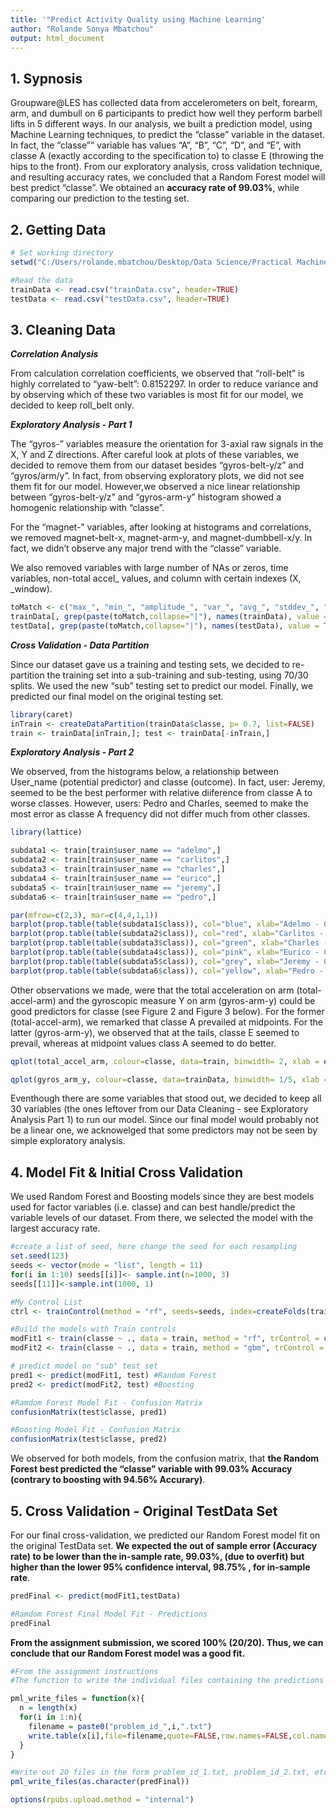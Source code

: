 ```yaml
---
title: '"Predict Activity Quality using Machine Learning'
author: "Rolande Sonya Mbatchou"
output: html_document
---
```



**1. Sypnosis**
---------------

Groupware@LES has collected data from accelerometers on belt, forearm, arm, and dumbull on 6 participants to predict how well they perform barbell lifts in 5 different ways. In our analysis, we built a prediction model, using Machine Learning techniques, to predict the "classe" variable in the dataset. In fact, the "classe"" variable has values "A", "B", "C", "D", and "E", with classe A (exactly according to the specification to) to classe E (throwing the hips to the front). From our exploratory analysis, cross validation technique, and resulting accuracy rates, we concluded that a Random Forest model will best predict "classe". We obtained an **accuracy rate of 99.03%**, while comparing our prediction to the testing set.     


**2. Getting Data**
-------------------

```r

# Set working directory
setwd("C:/Users/rolande.mbatchou/Desktop/Data Science/Practical Machine Learning/Course Project")

#Read the data
trainData <- read.csv("trainData.csv", header=TRUE)
testData <- read.csv("testData.csv", header=TRUE)
```


**3. Cleaning Data**
--------------------

***Correlation Analysis***

From calculation correlation coefficients, we observed that "roll-belt" is highly correlated to "yaw-belt": 0.8152297. In order to reduce variance and by observing which of these two variables is most fit for our model, we decided to keep roll_belt only.

***Exploratory Analysis - Part 1***

The "gyros-" variables measure the orientation for 3-axial raw signals in the X, Y and Z directions. After careful look at plots of these variables, we decided to remove them from our dataset besides "gyros-belt-y/z" and "gyros/arm/y". In fact, from observing exploratory plots, we did not see them fit for our model. However,we observed a nice linear relationship between "gyros-belt-y/z" and "gyros-arm-y" histogram showed a homogenic relationship with "classe".

For the "magnet-" variables, after looking at histograms and correlations, we removed magnet-belt-x, magnet-arm-y, and magnet-dumbbell-x/y. In fact, we didn't observe any major trend with the "classe" variable. 

We also removed variables with large number of NAs or zeros, time variables, non-total accel_ values, and column with certain indexes (X, _window).

```r

toMatch <- c("max_", "min_", "amplitude_", "var_", "avg_", "stddev_", "yaw_belt", "magnet_arm_y", "kurtosis_", "skewness_", "X", "_timestamp", "_window", "accel_belt_x", "accel_belt_y","accel_belt_z", "accel_arm_x", "accel_arm_y", "accel_arm_z", "accel_dumbbell_x", "accel_dumbbell_y", "accel_dumbbell_z", "accel_forearm_x", "accel_forearm_y", "accel_forearm_z", "gyros_belt_x", "gyros_arm_z", "gyros_dumbbell_x", "gyros_dumbbell_y", "gyros_dumbbell_z", "gyros_forearm_x", "gyros_forearm_y", "gyros_forearm_z", "magnet_belt_x", "magnet_arm_y", "magnet_dumbbell_x", "magnet_dumbbell_y") 
trainData[, grep(paste(toMatch,collapse="|"), names(trainData), value = TRUE)] <- list(NULL)
testData[, grep(paste(toMatch,collapse="|"), names(testData), value = TRUE)] <- list(NULL)
```

***Cross Validation - Data Partition***

Since our dataset gave us a training and testing sets, we decided to re-partition the training set into a sub-training and sub-testing, using 70/30 splits. We used the new "sub" testing set to predict our model. Finally, we predicted our final model on the original testing set. 

```r

library(caret)
inTrain <- createDataPartition(trainData$classe, p= 0.7, list=FALSE)
train <- trainData[inTrain,]; test <- trainData[-inTrain,]

```

***Exploratory Analysis - Part 2***

We observed, from the histograms below, a relationship between User_name (potential predictor) and classe (outcome). In fact, user: Jeremy, seemed to be the best performer with relative diiference from classe A to worse classes. However, users: Pedro and Charles, seemed to make the most error as classe A frequency did not differ much from other classes.

```r

library(lattice)

subdata1 <- train[train$user_name == "adelmo",]
subdata2 <- train[train$user_name == "carlitos",]
subdata3 <- train[train$user_name == "charles",]
subdata4 <- train[train$user_name == "eurico",]
subdata5 <- train[train$user_name == "jeremy",]
subdata6 <- train[train$user_name == "pedro",]

par(mfrow=c(2,3), mar=c(4,4,1,1))
barplot(prop.table(table(subdata1$class)), col="blue", xlab="Adelmo - Classe Frequency")
barplot(prop.table(table(subdata2$class)), col="red", xlab="Carlitos - Classe Frequency")
barplot(prop.table(table(subdata3$class)), col="green", xlab="Charles - Classe Frequency")
barplot(prop.table(table(subdata4$class)), col="pink", xlab="Eurico - Classe Frequency")
barplot(prop.table(table(subdata5$class)), col="grey", xlab="Jeremy - Classe Frequency")
barplot(prop.table(table(subdata6$class)), col="yellow", xlab="Pedro - Classe Frequency")
```

Other observations we made, were that the total acceleration on arm (total-accel-arm) and the gyroscopic measure Y on arm (gyros-arm-y) could be good predictors for classe (see Figure 2 and Figure 3 below). For the former (total-accel-arm), we remarked that classe A prevailed at midpoints. For the latter (gyros-arm-y), we observed that at the tails, classe E seemed to prevail, whereas at midpoint values class A seemed to do better. 

```r

qplot(total_accel_arm, colour=classe, data=train, binwidth= 2, xlab = expression(bold("Figure 2 - Total Acceleration on Arm - Potential Predictor for classe")))
```

```r

qplot(gyros_arm_y, colour=classe, data=trainData, binwidth= 1/5, xlab = expression(bold("Figure 3 - Gyroscopic Measure Y on Arm - Potential Predictor for classe")))
```

Eventhough there are some variables that stood out, we decided to keep all 30 variables (the ones leftover from our Data Cleaning - see Exploratory Analysis Part 1) to run our model. Since our final model would probably not be a linear one, we acknowelged that some predictors may not be seen by simple exploratory analysis.  


**4. Model Fit & Initial Cross Validation**
-------------------------------------------

We used Random Forest and Boosting models since they are best models used for factor variables (i.e. classe) and can best handle/predict the variable levels of our dataset. From there, we selected the model with the largest accuracy rate.

```r

#create a list of seed, here change the seed for each resampling
set.seed(123)
seeds <- vector(mode = "list", length = 11)
for(i in 1:10) seeds[[i]]<- sample.int(n=1000, 3)
seeds[[11]]<-sample.int(1000, 1) 

#My Control List
ctrl <- trainControl(method = "rf", seeds=seeds, index=createFolds(train$classe))

#Build the models with Train controls
modFit1 <- train(classe ~ ., data = train, method = "rf", trControl = ctrl)
modFit2 <- train(classe ~ ., data = train, method = "gbm", trControl = ctrl)
```

```r

# predict model on "sub" test set
pred1 <- predict(modFit1, test) #Random Forest
pred2 <- predict(modFit2, test) #Boosting

#Ramdom Forest Model Fit - Confusion Matrix
confusionMatrix(test$classe, pred1)

#Boosting Model Fit - Confusion Matrix
confusionMatrix(test$classe, pred2)
```

We observed for both models, from the confusion matrix, that **the Random Forest best predicted the "classe" variable with 99.03% Accuracy (contrary to boosting with 94.56% Accurary)**.


**5. Cross Validation - Original TestData Set**
-----------------------------------------------

For our final cross-validation, we predicted our Random Forest model fit on the original TestData set. **We expected the out of sample error (Accuracy rate) to be lower than the in-sample rate, 99.03%, (due to overfit) but higher than the lower 95% confidence interval, 98.75% , for in-sample rate**.

```r

predFinal <- predict(modFit1,testData)

#Ramdom Forest Final Model Fit - Predictions
predFinal
```

**From the assignment submission, we scored 100% (20/20). Thus, we can conclude that our Random Forest model was a good fit.**


```r

#From the assignment instructions
#The function to write the individual files containing the predictions that will be submitted to Coursera:

pml_write_files = function(x){
  n = length(x)
  for(i in 1:n){
    filename = paste0("problem_id_",i,".txt")
    write.table(x[i],file=filename,quote=FALSE,row.names=FALSE,col.names=FALSE)
  }
}

#Write out 20 files in the form problem_id_1.txt, problem_id_2.txt, etc.
pml_write_files(as.character(predFinal))

options(rpubs.upload.method = "internal")
```
